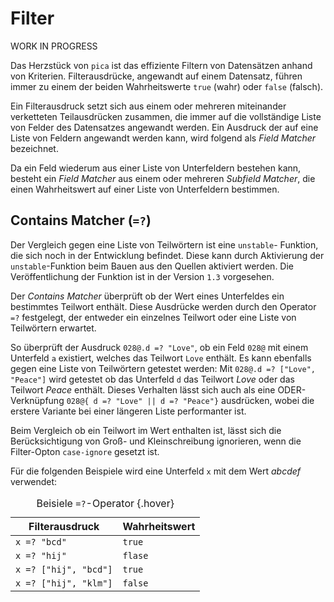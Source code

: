# Filter {.unnumbered}

::: {.callout-warning}
WORK IN PROGRESS
:::

Das Herzstück von `pica` ist das effiziente Filtern von Datensätzen
anhand von Kriterien. Filterausdrücke, angewandt auf einem Datensatz,
führen immer zu einem der beiden Wahrheitswerte `true` (wahr) oder
`false` (falsch).

Ein Filterausdruck setzt sich aus einem oder mehreren miteinander
verketteten Teilausdrücken zusammen, die immer auf die vollständige
Liste von Felder des Datensatzes angewandt werden. Ein Ausdruck der
auf eine Liste von Feldern angewandt werden kann, wird folgend als
_Field Matcher_ bezeichnet.

Da ein Feld wiederum aus einer Liste von Unterfeldern bestehen kann,
besteht ein _Field Matcher_ aus einem oder mehreren _Subfield Matcher_,
die einen Wahrheitswert auf einer Liste von Unterfeldern bestimmen.

## Contains Matcher (`=?`)

::: {.callout-warning}
Der Vergleich gegen eine Liste von Teilwörtern ist eine `unstable`-
Funktion, die sich noch in der Entwicklung befindet. Diese kann durch
Aktivierung der `unstable`-Funktion beim Bauen aus den Quellen aktiviert
werden. Die Veröffentlichung der Funktion ist in der Version `1.3`
vorgesehen.
:::

Der _Contains Matcher_ überprüft ob der Wert eines Unterfeldes ein
bestimmtes Teilwort enthält. Diese Ausdrücke werden durch den Operator
`=?` festgelegt, der entweder ein einzelnes Teilwort oder eine Liste
von Teilwörtern erwartet.

So überprüft der Ausdruck `028@.d =? "Love"`, ob ein Feld `028@` mit
einem Unterfeld `a` existiert, welches das Teilwort `Love` enthält. Es
kann ebenfalls gegen eine Liste von Teilwörtern getestet werden: Mit
`028@.d =? ["Love", "Peace"]` wird getestet ob das Unterfeld `d` das
Teilwort _Love_ oder das Teilwort _Peace_ enthält. Dieses Verhalten
lässt sich auch als eine ODER-Verknüpfung `028@{ d =? "Love" || d =?
"Peace"}` ausdrücken, wobei die erstere Variante bei einer längeren
Liste performanter ist.

Beim Vergleich ob ein Teilwort im Wert enthalten ist, lässt sich die
Berücksichtigung von Groß- und Kleinschreibung ignorieren, wenn die
Filter-Opton `case-ignore` gesetzt ist.

Für die folgenden Beispiele wird eine Unterfeld `x` mit dem Wert
_abcdef_ verwendet:

Filterausdruck        | Wahrheitswert
----------------------+--------------
`x =? "bcd"`          | `true`
`x =? "hij"`          | `flase`
`x =? ["hij", "bcd"]` | `true`
`x =? ["hij", "klm"]` | `false`

: Beisiele `=?`-Operator {.hover}
